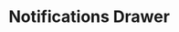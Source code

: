 
<Meta
  title="Components/Drawer/Notifications Drawer"
  component={NotificationDrawer}
/>

# Notifications Drawer
